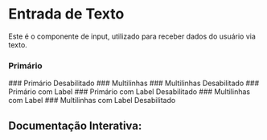 

<Meta of={Story} />

# Entrada de Texto

Este é o componente de input, utilizado para receber dados do usuário via texto.

### Primário

<Canvas of={Story.Primary} />
### Primário Desabilitado
<Canvas of={Story.PrimaryDisabled} />
### Multilinhas
<Canvas of={Story.Multiline} />
### Multilinhas Desabilitado
<Canvas of={Story.MultilineDisabled} />
### Primário com Label
<Canvas of={Story.PrimaryLabel} />
### Primário com Label Desabilitado
<Canvas of={Story.PrimaryLabelDisabled} />
### Multilinhas com Label
<Canvas of={Story.MultilineLabel} />
### Multilinhas com Label Desabilitado
<Canvas of={Story.MultilineLabelDisabled} />

## Documentação Interativa:

<Primary />
<Controls />
